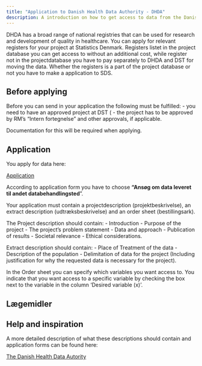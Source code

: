 ```yaml
---
title: "Application to Danish Health Data Authority - DHDA"
description: A introduction on how to get access to data from the Danish Health Data Authority
---
```


DHDA has a broad range of national registries that can be used for research and development of quality in healthcare.
You can apply for relevant registers for your project at Statistics Denmark.
Registers listet in the project database you can get access to without an additional cost, while register not in the projectdatabase you have to pay separately to DHDA and DST for moving the data. Whether the registers is a part of the project database or not you have to make a application to SDS. 

## Before applying

Before you can send in your application the following must be fulfilled:
- you need to have an approved project at DST (
- the project has to be approved by RM's "Intern fortegnelse" and other approvals, if applicable.

Documentation for this will be required when applying.

## Application

You apply for data here:

[Application](https://sundhedsdatastyrelsen.dk/data-og-registre/forskerservice/ansoeg-om-data) 

According to application form you have to choose **"Ansøg om data leveret til andet databehandlingsted**".

Your application must contain a projectdescription (projektbeskrivelse), an extract description (udtræksbeskrivelse) and an order sheet (bestillingsark).

The Project description should contain:
-   Introduction
-   Purpose of the project
-   The project's problem statement
-   Data and approach
-   Publication of results
-   Societal relevance
-   Ethical considerations.

Extract description should contain: 
-   Place of Treatment of the data
-   Description of the population
-   Delimitation of data for the project (Including justification for why the requested data is necessary for the project).

In the Order sheet you can specify which variables you want access to. 
You indicate that you want access to a specific variable by checking the box next to the variable in the column 'Desired variable (x)'. 

## Lægemidler


## Help and inspiration

A more detailed description of what these descriptions should contain and application forms can be found here: 

[The Danish Health Data Autority](https://sundhedsdatastyrelsen.dk/data-og-registre/forskerservice/foer-du-soeger/beskrivelse-af-projekt-og-data) 
